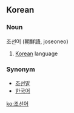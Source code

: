 ==Korean==
===Noun===
조선어 (朝鮮語, joseoneo)

# [[Korean]] language

===Synonym===
*[[조선말]]
*[[한국어]]

[[ko:조선어]]